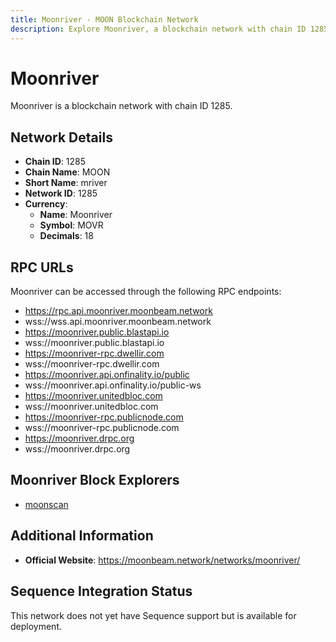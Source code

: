 ```yaml
--- 
title: Moonriver - MOON Blockchain Network
description: Explore Moonriver, a blockchain network with chain ID 1285. Learn about its native currency, Moonriver, and how to interact with the network.
---
```


# Moonriver

Moonriver is a blockchain network with chain ID 1285.

## Network Details

- **Chain ID**: 1285
- **Chain Name**: MOON
- **Short Name**: mriver
- **Network ID**: 1285
- **Currency**: 
  - **Name**: Moonriver
  - **Symbol**: MOVR
  - **Decimals**: 18

## RPC URLs

Moonriver can be accessed through the following RPC endpoints:

- https://rpc.api.moonriver.moonbeam.network
- wss://wss.api.moonriver.moonbeam.network
- https://moonriver.public.blastapi.io
- wss://moonriver.public.blastapi.io
- https://moonriver-rpc.dwellir.com
- wss://moonriver-rpc.dwellir.com
- https://moonriver.api.onfinality.io/public
- wss://moonriver.api.onfinality.io/public-ws
- https://moonriver.unitedbloc.com
- wss://moonriver.unitedbloc.com
- https://moonriver-rpc.publicnode.com
- wss://moonriver-rpc.publicnode.com
- https://moonriver.drpc.org
- wss://moonriver.drpc.org

## Moonriver Block Explorers

- [moonscan](https://moonriver.moonscan.io)

## Additional Information

- **Official Website**: https://moonbeam.network/networks/moonriver/

## Sequence Integration Status

This network does not yet have Sequence support but is available for deployment.
